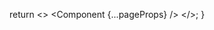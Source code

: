 
  return <>
    <Script src="https://www.googletagmanager.com/gtag/js?id=G-ZGW6DXKSML" />
    <Script id="google-analytics" strategy="afterInteractive">
      {`
          window.dataLayer = window.dataLayer || [];
          function gtag(){window.dataLayer.push(arguments);}
          gtag('js', new Date());
          gtag('config', 'G-ZGW6DXKSML');
        `}
    </Script>
    <Component {...pageProps} />
  </>;
}
